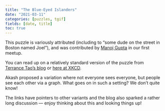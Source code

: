 ```yaml
---
title: "The Blue-Eyed Islanders"
date: "2021-03-11"
categories: [puzzles, tgif]
fields: [date, title]
toc: true
---
```


:::{.callout-tip appearance="simple" icon=false}
This puzzle is variously attributed (including to "some dude on the street in Boston named Joel"), and was contributed by [Manoj Gupta](http://people.iitgn.ac.in/~gmanoj/) in our first meetup.
:::

You can read up on a relatively standard version of the puzzle from [Terrance Tao's blog](https://terrytao.wordpress.com/2008/02/05/the-blue-eyed-islanders-puzzle/) or [here at XKCD](https://xkcd.com/blue_eyes.html).

Akash proposed a variation where not everyone sees everyone, but people see each other via a graph. What goes on in such a setting? We don't quite know!

The links have pointers to other variants and the blog also sparked a rather long discussion — enjoy thinking about this and looking things up!